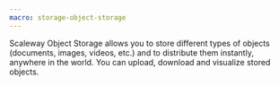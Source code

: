 ```yaml
---
macro: storage-object-storage
---
```


Scaleway Object Storage allows you to store different types of objects (documents, images, videos, etc.) and to distribute them instantly, anywhere in the world. You can upload, download and visualize stored objects. 